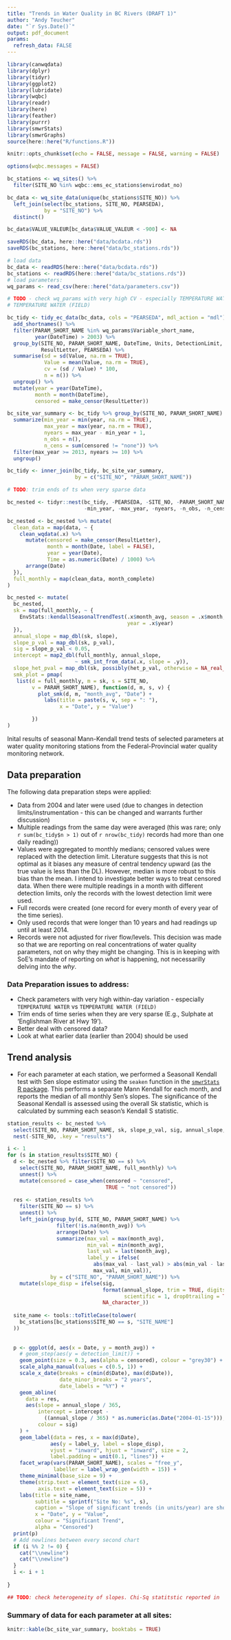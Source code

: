 ```yaml
---
title: "Trends in Water Quality in BC Rivers (DRAFT 1)"
author: "Andy Teucher"
date: "`r Sys.Date()`"
output: pdf_document
params: 
  refresh_data: FALSE
---
```


```r
library(canwqdata)
library(dplyr)
library(tidyr)
library(ggplot2)
library(lubridate)
library(wqbc)
library(readr)
library(here)
library(feather)
library(purrr)
library(smwrStats)
library(smwrGraphs)
source(here::here("R/functions.R"))

knitr::opts_chunk$set(echo = FALSE, message = FALSE, warning = FALSE)

options(wqbc.messages = FALSE)
```

```r
bc_stations <- wq_sites() %>% 
  filter(SITE_NO %in% wqbc::ems_ec_stations$envirodat_no)

bc_data <- wq_site_data(unique(bc_stations$SITE_NO)) %>% 
  left_join(select(bc_stations, SITE_NO, PEARSEDA), 
            by = "SITE_NO") %>% 
  distinct()

bc_data$VALUE_VALEUR[bc_data$VALUE_VALEUR < -900] <- NA

saveRDS(bc_data, here::here("data/bcdata.rds"))
saveRDS(bc_stations, here::here("data/bc_stations.rds"))
```


```r
# load data
bc_data <- readRDS(here::here("data/bcdata.rds"))
bc_stations <- readRDS(here::here("data/bc_stations.rds"))
# load parameters:
wq_params <- read_csv(here::here("data/parameters.csv"))

# TODO - check wq_params with very high CV - especially TEMPERATURE WATER vs 
# TEMPERATURE WATER (FIELD)

bc_tidy <- tidy_ec_data(bc_data, cols = "PEARSEDA", mdl_action = "mdl") %>% 
  add_shortnames() %>% 
  filter(PARAM_SHORT_NAME %in% wq_params$Variable_short_name, 
         year(DateTime) > 2003) %>% 
  group_by(SITE_NO, PARAM_SHORT_NAME, DateTime, Units, DetectionLimit, 
           ResultLetter, PEARSEDA) %>% 
  summarise(sd = sd(Value, na.rm = TRUE), 
            Value = mean(Value, na.rm = TRUE), 
            cv = (sd / Value) * 100,
            n = n()) %>% 
  ungroup() %>% 
  mutate(year = year(DateTime), 
         month = month(DateTime), 
         censored = make_censor(ResultLetter))

bc_site_var_summary <- bc_tidy %>% group_by(SITE_NO, PARAM_SHORT_NAME) %>% 
  summarize(min_year = min(year, na.rm = TRUE), 
            max_year = max(year, na.rm = TRUE), 
            nyears = max_year - min_year + 1,
            n_obs = n(),
            n_cens = sum(censored != "none")) %>% 
  filter(max_year >= 2013, nyears >= 10) %>% 
  ungroup()

bc_tidy <- inner_join(bc_tidy, bc_site_var_summary, 
                      by = c("SITE_NO", "PARAM_SHORT_NAME"))

# TODO: trim ends of ts when very sparse data
```


```r

bc_nested <- tidyr::nest(bc_tidy, -PEARSEDA, -SITE_NO, -PARAM_SHORT_NAME, 
                         -min_year, -max_year, -nyears, -n_obs, -n_cens)

bc_nested <- bc_nested %>% mutate(
  clean_data = map(data, ~ {
    clean_wqdata(.x) %>% 
      mutate(censored = make_censor(ResultLetter), 
             month = month(Date, label = FALSE), 
             year = year(Date), 
             Time = as.numeric(Date) / 1000) %>% 
      arrange(Date)
  }), 
  full_monthly = map(clean_data, month_complete)
)
```

```r
bc_nested <- mutate(
  bc_nested, 
  sk = map(full_monthly, ~ {
    EnvStats::kendallSeasonalTrendTest(.x$month_avg, season = .x$month, 
                                       year = .x$year)
  }), 
  annual_slope = map_dbl(sk, slope), 
  slope_p_val = map_dbl(sk, p_val), 
  sig = slope_p_val < 0.05,
  intercept = map2_dbl(full_monthly, annual_slope, 
                      ~ smk_int_from_data(.x, slope = .y)), 
  slope_het_pval = map_dbl(sk, possibly(het_p_val, otherwise = NA_real_)),
  smk_plot = pmap(
   list(d = full_monthly, m = sk, s = SITE_NO,
        v = PARAM_SHORT_NAME), function(d, m, s, v) {
          plot_smk(d, m, "month_avg", "Date") +
            labs(title = paste(s, v, sep = ": "),
                 x = "Date", y = "Value")

        })
)
```

Inital results of seasonal Mann-Kendall trend tests of selected parameters at 
water quality monitoring stations from the Federal-Provincial water quality 
monitoring network.

## Data preparation

The following data preparation steps were applied:

- Data from 2004 and later were used (due to changes in detection limits/instrumentation - this can be changed and warrants further discussion)
- Multiple readings from the same day were averaged (this was rare; only `r sum(bc_tidy$n > 1)` out of `r nrow(bc_tidy)` records had more than one daily reading))
- Values were aggregated to monthly medians; censored values were replaced with the detection limit. Literature suggests that this is not optimal as it biases any measure of central tendency upward (as the true value is less than the DL).  However, median is more robust to this bias than the mean. I intend to investigate better ways to treat censored data. When there were multiple readings in a month with different detection limits, only the records with the lowest detection limit were used.
- Full records were created (one record for every month of every year of the time series). 
- Only used records that were longer than 10 years and had readings up until at least 2014.
- Records were not adjusted for river flow/levels. This decision was made so that we are reporting on real concentrations of water quality parameters, not on why they might be changing. This is in keeping with SoE's mandate of reporting on _what_ is happening, not necessarilly delving into the _why_.

### Data Preparation issues to address:

- Check parameters with very high within-day variation - especially `TEMPERATURE WATER` vs `TEMPERATURE WATER (FIELD)`
- Trim ends of time series when they are very sparse (E.g., Sulphate at 'Englishman River at Hwy 19').
- Better deal with censored data?
- Look at what earlier data (earlier than 2004) should be used

## Trend analysis
- For each parameter at each station, we performed a Seasonall Kendall test with Sen slope estimator using the `seaken` function in the [`smwrStats` R package](https://github.com/USGS-R/smwrStats). This performs a separate Mann Kendall for each month, and reports the median of all monthly Sen's slopes. The significance of the Seasonal Kendall is assessed using the overall Sk statistic, which is calculated by summing each season's Kendall S statistic.

```r
station_results <- bc_nested %>%
  select(SITE_NO, PARAM_SHORT_NAME, sk, slope_p_val, sig, annual_slope, intercept) %>% 
  nest(-SITE_NO, .key = "results")

i <- 1
for (s in station_results$SITE_NO) {
  d <- bc_nested %>% filter(SITE_NO == s) %>% 
    select(SITE_NO, PARAM_SHORT_NAME, full_monthly) %>% 
    unnest() %>% 
    mutate(censored = case_when(censored ~ "censored", 
                                TRUE ~ "not censored"))
  
  res <- station_results %>% 
    filter(SITE_NO == s) %>% 
    unnest() %>% 
    left_join(group_by(d, SITE_NO, PARAM_SHORT_NAME) %>% 
                filter(!is.na(month_avg)) %>% 
                arrange(Date) %>% 
                summarize(max_val = max(month_avg), 
                          min_val = min(month_avg),
                          last_val = last(month_avg), 
                          label_y = ifelse(
                            abs(max_val - last_val) > abs(min_val - last_val), 
                            max_val, min_val)), 
              by = c("SITE_NO", "PARAM_SHORT_NAME")) %>% 
    mutate(slope_disp = ifelse(sig, 
                               format(annual_slope, trim = TRUE, digits = 1, 
                                      scientific = 1, drop0trailing = TRUE), 
                               NA_character_))
  
  site_name <- tools::toTitleCase(tolower(
    bc_stations[bc_stations$SITE_NO == s, "SITE_NAME"]
  ))
  
  
  p <- ggplot(d, aes(x = Date, y = month_avg)) + 
    # geom_step(aes(y = detection_limit)) + 
    geom_point(size = 0.3, aes(alpha = censored), colour = "grey30") +
    scale_alpha_manual(values = c(0.5, 1)) + 
    scale_x_date(breaks = c(min(d$Date), max(d$Date)), 
                 date_minor_breaks = "2 years",
                 date_labels = "%Y") +
    geom_abline(
      data = res, 
      aes(slope = annual_slope / 365, 
          intercept = intercept - 
            ((annual_slope / 365) * as.numeric(as.Date("2004-01-15"))), 
          colour = sig)
    ) +
    geom_label(data = res, x = max(d$Date), 
              aes(y = label_y, label = slope_disp), 
              vjust = "inward", hjust = "inward", size = 2, 
              label.padding = unit(0.1, "lines")) + 
    facet_wrap(vars(PARAM_SHORT_NAME), scales = "free_y", 
               labeller = label_wrap_gen(width = 15)) + 
    theme_minimal(base_size = 9) + 
    theme(strip.text = element_text(size = 6), 
          axis.text = element_text(size = 5)) + 
    labs(title = site_name, 
         subtitle = sprintf("Site No: %s", s), 
         caption = "Slope of significant trends (in units/year) are shown on each graph panel",
         x = "Date", y = "Value", 
         colour = "Significant Trend", 
         alpha = "Censored")
  print(p)
  # Add newlines between every second chart
  if (i %% 2 != 0) {
    cat("\\newline")
    cat("\\newline")
  }
  i <- i + 1
  
}

## TODO: check heterogeneity of slopes. Chi-Sq statitstic reported in `EnvStats::kendallSeasonalTrendTest`
```

### Summary of data for each parameter at all sites:

```r
knitr::kable(bc_site_var_summary, booktabs = TRUE)
```

